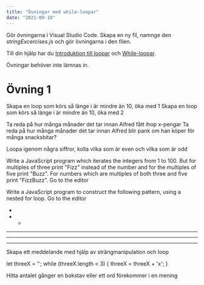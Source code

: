 ```yaml
---
title: "Övningar med while-loopar"
date: "2021-09-10"
---
```


Gör övningarna i Visual Studio Code. Skapa en ny fil, namnge den _stringExcercises.js_ och gör övningarna i den filen.

Till din hjälp har du [Introduktion till loopar](https://guteteknik.netlify.app/prog1/iterationssatser/intro) och [While-loopar](https://guteteknik.netlify.app/prog1/iterationssatser/while/).

Övningar behöver inte lämnas in.

# Övning 1

Skapa en loop som körs så länge i är mindre än 10, öka med 1
Skapa en loop som körs så länge i är mindre än 10, öka med 2

Ta reda på hur många månader det tar innan Alfred fått ihop x-pengar
Ta reda på hur många månader det tar innan Alfred blir pank om han köper för många snacksbitar?

Loopa igenom några siffror, kolla vilka som är even och vilka som är odd

Write a JavaScript program which iterates the integers from 1 to 100. But for multiples of three print "Fizz" instead of the number and for the multiples of five print "Buzz". For numbers which are multiples of both three and five print "FizzBuzz". Go to the editor

Write a JavaScript program to construct the following pattern, using a nested for loop. Go to the editor

-

- -

---

---

---

Skapa ett meddelande med hjälp av strängmanipulation och loop

let threeX = '';
while (threeX.length < 3) {
threeX = threeX + 'x';
}

Hitta antalet gånger en bokstav eller ett ord förekommer i en mening
